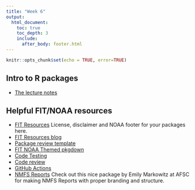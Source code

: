 ```yaml
---
title: "Week 6"
output:
  html_document:
    toc: true
    toc_depth: 3
    include:
      after_body: footer.html
---
```


```r
knitr::opts_chunk$set(echo = TRUE, error=TRUE)
```

## Intro to R packages

* [The lecture notes](week6-packages.html)

## Helpful FIT/NOAA resources

* [FIT Resources](https://github.com/nmfs-fish-tools/Resources) License, disclaimer and NOAA footer for your packages here.
* [FIT Resources blog](https://noaa-fisheries-integrated-toolbox.github.io/resources/)
* [Package review template](https://github.com/nmfs-general-modeling-tools/nmfs-general-modeling-tools.github.io/blob/master/.github/ISSUE_TEMPLATE/r-package-code-review.md) 
* [FIT NOAA Themed pkgdown](https://noaa-fisheries-integrated-toolbox.github.io/resources/workshops/NOAA-pkgdown/)
* [Code Testing](https://noaa-fisheries-integrated-toolbox.github.io/resources/best-practices/code-testing/)
* [Code review](https://noaa-fisheries-integrated-toolbox.github.io/resources/best-practices/code-review/)
* [GitHub Actions](https://github.com/nmfs-general-modeling-tools/nmfspalette/actions)
* [NMFS Reports](https://emilymarkowitz-noaa.github.io/NMFSReports/) Check out this nice package by Emily Markowitz at AFSC for making NMFS Reports with proper branding and structure.